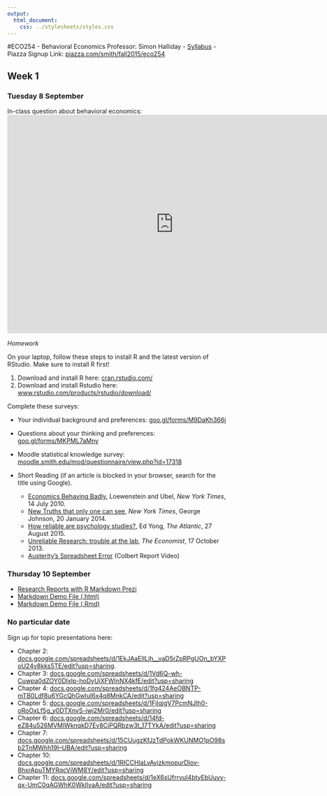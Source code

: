 ```yaml
---
output: 
  html_document:
    css: ../stylesheets/styles.css
---
```


#ECO254 - Behavioral Economics
Professor: Simon Halliday
- [Syllabus](fall_2015/Admin/Syllabus/syllabus.html)
- Piazza Signup Link: [piazza.com/smith/fall2015/eco254](piazza.com/smith/fall2015/eco254)

## Week 1 

### Tuesday 8 September
In-class question about behavioral economics: 
<iframe src="https://docs.google.com/a/smith.edu/forms/d/1j0vinY1FzSlo7UpYcmOb2xM4zGbf5C5QqKlDjUZznq8/viewform?embedded=true" width="760" height="500" frameborder="0" marginheight="0" marginwidth="0">Loading...</iframe>

*Homework*

On your laptop, follow these steps to install R and the latest version of RStudio. Make sure to install R first!

1. Download and install R here: [cran.rstudio.com/]("https://cran.rstudio.com/")
2. Download and install Rstudio here: [www.rstudio.com/products/rstudio/download/]("https://www.rstudio.com/products/rstudio/download/")

Complete these surveys: 

- Your individual background and preferences: [goo.gl/forms/M9DaKh366j]("https://goo.gl/forms/M9DaKh366j")
- Questions about your thinking and preferences: [goo.gl/forms/MKPML7aMny]("https://goo.gl/forms/MKPML7aMny")
- Moodle statistical knowledge survey: [moodle.smith.edu/mod/questionnaire/view.php?id=17318]("https://moodle.smith.edu/mod/questionnaire/view.php?id=17318")

- Short Reading (if an article is blocked in your browser, search for the title using
Google).
    - [Economics Behaving Badly]("http://www.nytimes.com/2010/07/15/opinion/15loewenstein.html"), Loewenstein and Ubel, *New York Times*, 14 July 2010.  
    - [New Truths that only one can see]("http://www.nytimes.com/2014/01/21/science/new-truths-that-only-one-can-see.html"),
    *New York Times*,  George Johnson, 20 January 2014. 
    - [How reliable are psychology studies?]("http://www.theatlantic.com/health/archive/2015/08/psychology-studies-reliability-reproducability-nosek/402466/"), Ed Yong, *The Atlantic*, 27 August 2015.
    - [Unreliable Research: trouble at the lab]("http://www.economist.com/news/briefing/21588057-scientists-think-science-self-correcting-alarming-degree-it-not-trouble"), 
    *The Economist*, 17 October 2013.
    - [Austerity's Spreadsheet Error]("http://thecolbertreport.cc.com/videos/dcyvro/austerity-s-spreadsheet-error") (Colbert Report Video)



### Thursday 10 September
- [Research Reports with R Markdown Prezi](http://prezi.com/8pwudebf9jof/reproducible-20/)
- [Markdown Demo File (.html)](markdown-demo.html)
- [Markdown Demo File (.Rmd)](markdown-demo.Rmd)


### No particular date
Sign up for topic presentations here:

- Chapter 2: [docs.google.com/spreadsheets/d/1EkJAaEIILjh__vaD5rZpRPgUOn_bYXPoU24v8kks5TE/edit?usp=sharing](https://docs.google.com/spreadsheets/d/1EkJAaEIILjh__vaD5rZpRPgUOn_bYXPoU24v8kks5TE/edit?usp=sharing).
- Chapter 3: [docs.google.com/spreadsheets/d/1Vd6Q--wh-Cuwpa0dZOY0DlxIp-hoDyUiXFWInNX4kfE/edit?usp=sharing](https://docs.google.com/spreadsheets/d/1Vd6Q--wh-Cuwpa0dZOY0DlxIp-hoDyUiXFWInNX4kfE/edit?usp=sharing)
- Chapter 4: [docs.google.com/spreadsheets/d/1fg424AeOBNTP-mTB0Ldf8u6YGcQhGwluI6x4q8MnkCA/edit?usp=sharing](https://docs.google.com/spreadsheets/d/1fg424AeOBNTP-mTB0Ldf8u6YGcQhGwluI6x4q8MnkCA/edit?usp=sharing)
- Chapter 5: [docs.google.com/spreadsheets/d/1FiIqjgV7PcmNJIh0-oRoOxLf5g_y0DTXnvS-jwj2Mr0/edit?usp=sharing](https://docs.google.com/spreadsheets/d/1FiIqjgV7PcmNJIh0-oRoOxLf5g_y0DTXnvS-jwj2Mr0/edit?usp=sharing)
- Chapter 6: [docs.google.com/spreadsheets/d/14fd-eZ84u526MVMlWknqkD7Ev8CjPQRbzw3t_17TYkA/edit?usp=sharing](https://docs.google.com/spreadsheets/d/14fd-eZ84u526MVMlWknqkD7Ev8CjPQRbzw3t_17TYkA/edit?usp=sharing)
- Chapter 7: [docs.google.com/spreadsheets/d/15CUugzKfJzTdPokWKUNMO1pO98sb2TnMWhh19I--UBA/edit?usp=sharing](https://docs.google.com/spreadsheets/d/15CUugzKfJzTdPokWKUNMO1pO98sb2TnMWhh19I--UBA/edit?usp=sharing)
- Chapter 10: [docs.google.com/spreadsheets/d/1RICCHlaLvAyizkmopurDIov-8hxrApuTMYRqcViWM8Y/edit?usp=sharing](https://docs.google.com/spreadsheets/d/1RICCHlaLvAyizkmopurDIov-8hxrApuTMYRqcViWM8Y/edit?usp=sharing)
- Chapter 11: [docs.google.com/spreadsheets/d/1eX6sUfrrvuI4btyEbUuyy-qx-UmC0qAGWhK0WklIvaA/edit?usp=sharing](https://docs.google.com/spreadsheets/d/1eX6sUfrrvuI4btyEbUuyy-qx-UmC0qAGWhK0WklIvaA/edit?usp=sharing)

